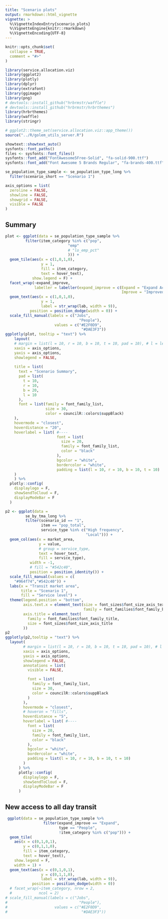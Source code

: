 ```yaml
---
title: "Scenario plots"
output: rmarkdown::html_vignette
vignette: >
  %\VignetteIndexEntry{scenario_plots}
  %\VignetteEngine{knitr::rmarkdown}
  %\VignetteEncoding{UTF-8}
---
```


```r
knitr::opts_chunk$set(
  collapse = TRUE,
  comment = "#>"
)
```

```r
library(service.allocation.viz)
library(ggplot2)
library(plotly)
library(dplyr)
library(extrafont)
library(ggimage)
library(png)
# devtools::install_github("hrbrmstr/waffle")
# devtools::install_github("hrbrmstr/hrbrthemes")
library(hrbrthemes)  
library(waffle)
library(stringr)

# ggplot2::theme_set(service.allocation.viz::app_theme())
source("../R/golem_utils_server.R")
```

```r
showtext::showtext_auto()
sysfonts::font_paths()
files <- sysfonts::font_files()
sysfonts::font_add("FontAwesome5Free-Solid", "fa-solid-900.ttf")
sysfonts::font_add("Font Awesome 5 Brands Regular", "fa-brands-400.ttf")

```

```r
se_population_type_sample <- se_population_type_long %>% 
  filter(scenario_short == "Scenario 1")
```

```r
axis_options = list(
  zeroline = FALSE,
  showline = FALSE,
  showgrid = FALSE,
  visible = FALSE
)
```


## Summary  

```r
plot <- ggplot(data = se_population_type_sample %>% 
         filter(item_category %in% c("pop",
                            "emp"
                            # "lo_emp_pct"
                            ))) +
  geom_tile(aes(x = c(1,0,1,0),
                y = 1,
                fill = item_category,
                text = hover_text),
            show.legend = F) +
  facet_wrap(~expand_improve,
             labeller = labeller(expand_improve = c(Expand = "Expand Access",
                                                    Improve = "Improved Transit Service"))) +
  geom_text(aes(x = c(1,0,1,0),
                y = 1,
                label = str_wrap(lab, width = 9)),
           position = position_dodge(width = 0)) +
  scale_fill_manual(labels = c("Jobs",
                                 "People"),
                      values = c("#E2F0D9",
                                  "#DAE3F3")) 
ggplotly(plot, tooltip = "text") %>% 
    layout(
    # margin = list(l = 10, r = 10, b = 10, t = 10, pad = 10), # l = left; r = right; t = top; b = bottom
    xaxis = axis_options,
    yaxis = axis_options,
    showlegend = FALSE,
    
    title = list(
      text = "Scenario Summary",
      pad = list(
        t = 10,
        r = 10,
        b = 20,
        l = 10
      ),
      font = list(family = font_family_list,
                  size = 30,
                  color = councilR::colors$suppBlack)
    ),
    hovermode = "closest",
    hoverdistance = "20",
    hoverlabel = list( #----
                       font = list(
                         size = 20,
                         family = font_family_list,
                         color = "black"
                       ),
                       bgcolor = "white",
                       bordercolor = "white",
                       padding = list(l = 10, r = 10, b = 10, t = 10)
    )
    ) %>% 
  plotly::config(
    displaylogo = F,
    showSendToCloud = F,
    displayModeBar = F
  ) 

```


```r
p2 <- ggplot(data = 
         se_by_tma_long %>% 
         filter(scenario_id == "1",
                item == "pop_total",
                service_type %in% c("High frequency",
                                    "Local"))) +
  geom_col(aes(x = market_area,
               y = value,
               # group = service_type,
               text = hover_text,
               fill = service_type),
           width = -1,
           # fill = "#542c40",
           position = position_identity()) +
  scale_fill_manual(values = c(
    "#964f74","#542c40")) +
  labs(x = "Transit market area",
       title = "Scenario 1",
       fill = "Service level") +
  theme(legend.position = "bottom",
        axis.text.x = element_text(size = font_sizes$font_size_axis_text,
                                   family = font_families$font_family_base),
        axis.title = element_text(
          family = font_families$font_family_title,
          size = font_sizes$font_size_axis_title
        ))
p2
ggplotly(p2,tooltip = "text") %>% 
  layout(
        # margin = list(l = 10, r = 10, b = 10, t = 10, pad = 10), # l = left; r = right; t = top; b = bottom
        xaxis = axis_options,
        yaxis = axis_options,
        showlegend = FALSE,
        annotations = list(
          visible = FALSE,

          font = list(
            family = font_family_list,
            size = 30,
            color = councilR::colors$suppBlack
          )
        ),
        hovermode = "closest",
        # hoveron = "fills",
        hoverdistance = "5",
        hoverlabel = list( #----
          font = list(
            size = 20,
            family = font_family_list,
            color = "black"
          ),
          bgcolor = "white",
          bordercolor = "white",
          padding = list(l = 10, r = 10, b = 10, t = 10)
        )
      ) %>%
      plotly::config(
        displaylogo = F,
        showSendToCloud = F,
        displayModeBar = F
      )

```
## New access to all day transit  

```r
 ggplot(data = se_population_type_sample %>% 
                 filter(expand_improve == "Expand",
                        type == "People",
                        !item_category %in% c("pop"))) +
  geom_tile(
    aes(x = c(0,1,0,1),
        y = c(0,1,1,0),
        fill = item_category,
        text = hover_text),
    show.legend = F,
    width = 1) +
  geom_text(aes(x = c(0,1,0,1),
                y = c(0,1,1,0),
                label = str_wrap(lab, width = 9)),
            position = position_dodge(width = 0)) 
  # facet_wrap(~item_category, nrow = 2,
  #            ncol = 2) 
# scale_fill_manual(labels = c("Jobs",
#                                "People"),
#                     values = c("#E2F0D9",
#                                 "#DAE3F3")) 

```


